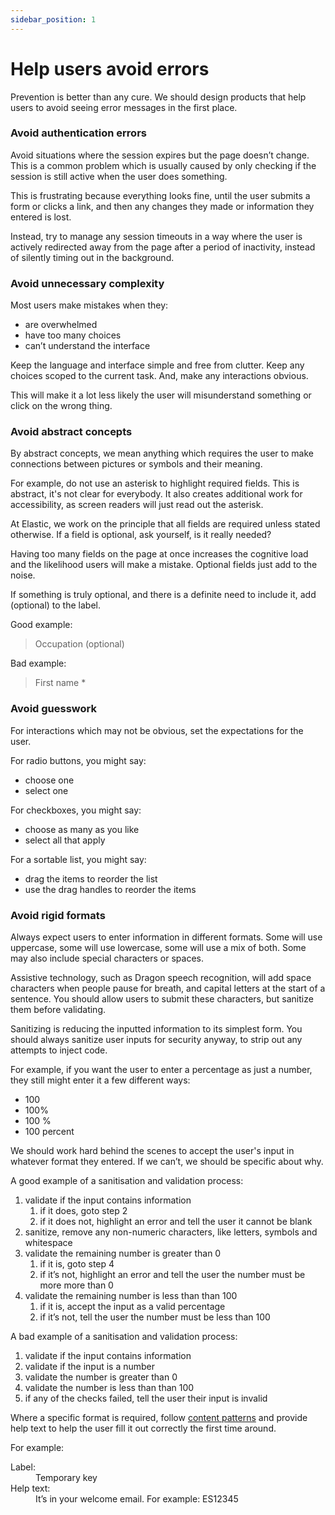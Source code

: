 ```yaml
---
sidebar_position: 1
---
```


# Help users avoid errors

Prevention is better than any cure. We should design products that help users to avoid seeing error messages in the first place.

### Avoid authentication errors
Avoid situations where the session expires but the page doesn’t change. This is a common problem which is usually caused by only checking if the session is still active when the user does something.

This is frustrating because everything looks fine, until the user submits a form or clicks a link, and then any changes they made or information they entered is lost.

Instead, try to manage any session timeouts in a way where the user is actively redirected away from the page after a period of inactivity, instead of silently timing out in the background.

### Avoid unnecessary complexity
Most users make mistakes when they:
- are overwhelmed
- have too many choices
- can’t understand the interface

Keep the language and interface simple and free from clutter. Keep any choices scoped to the current task. And, make any interactions obvious.

This will make it a lot less likely the user will misunderstand something or click on the wrong thing.

### Avoid abstract concepts
By abstract concepts, we mean anything which requires the user to make connections between pictures or symbols and their meaning.

For example, do not use an asterisk to highlight required fields. This is abstract, it's not clear for everybody. It also creates additional work for accessibility, as screen readers will just read out the asterisk.

At Elastic, we work on the principle that all fields are required unless stated otherwise. If a field is optional, ask yourself, is it really needed?

Having too many fields on the page at once increases the cognitive load and the likelihood users will make a mistake. Optional fields just add to the noise.

If something is truly optional, and there is a definite need to include it, add (optional) to the label.

Good example:
> Occupation (optional)

Bad example:
> First name *

### Avoid guesswork
For interactions which may not be obvious, set the expectations for the user.

For radio buttons, you might say:
- choose one
- select one

For checkboxes, you might say:
- choose as many as you like
- select all that apply

For a sortable list, you might say:
- drag the items to reorder the list
- use the drag handles to reorder the items

### Avoid rigid formats
Always expect users to enter information in different formats. Some will use uppercase, some will use lowercase, some will use a mix of both. Some may also include special characters or spaces.

Assistive technology, such as Dragon speech recognition, will add space characters when people pause for breath, and capital letters at the start of a sentence. You should allow users to submit these characters, but sanitize them before validating.

Sanitizing is reducing the inputted information to its simplest form. You should always sanitize user inputs for security anyway, to strip out any attempts to inject code.

For example, if you want the user to enter a percentage as just a number, they still might enter it a few different ways:
- 100
- 100%
- 100 %
- 100 percent

We should work hard behind the scenes to accept the user's input in whatever format they entered. If we can’t, we should be specific about why.

A good example of a sanitisation and validation process:
<ol>
  <li>
    <span>validate if the input contains information</span>
    <ol>
      <li>
        <span>
          if it does, goto step 2
        </span>
      </li>
      <li>
        <span>
          if it does not, highlight an error and tell the user it cannot be blank
        </span>
      </li>
    </ol>
  </li>
  <li>
    <span>
      sanitize, remove any non-numeric characters, like letters, symbols and whitespace
    </span>
  </li>
  <li>
    <span>
      validate the remaining number is greater than 0
    </span>
    <ol>
      <li>
        <span>
          if it is, goto step 4
        </span>
      </li>
      <li>
        <span>
          if it’s not, highlight an error and tell the user the number must be more more than 0
        </span>
      </li>
    </ol>
  </li>
  <li>
    <span>
      validate the remaining number is less than than 100
    </span>
    <ol>
      <li>
        <span>
          if it is, accept the input as a valid percentage
        </span>
      </li>
      <li>
        <span>
          if it’s not, tell the user the number must be less than 100
        </span>
      </li>
    </ol>
  </li>
</ol>

A bad example of a sanitisation and validation process:
1. validate if the input contains information
2. validate if the input is a number
3. validate the number is greater than 0
4. validate the number is less than than 100
5. if any of the checks failed, tell the user their input is invalid

Where a specific format is required, follow [content patterns](../help-content.mdx#fields-and-settings) and provide help text to help the user fill it out correctly the first time around.

For example:
<dl>
  <dt>
    Label:
  </dt>
  <dd>
    Temporary key
  </dd>
  <dt>
    Help text:
  </dt>
  <dd>
    It’s in your welcome email. For example: ES12345
  </dd>
</dl>

